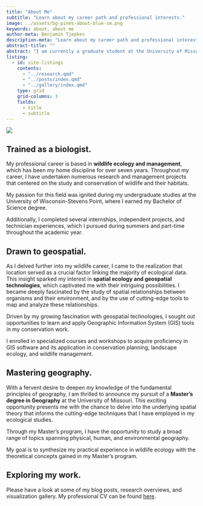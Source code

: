 ```yaml
---
title: "About Me"
subtitle: "Learn about my career path and professional interests."
image: ../assets/bg-pines-about-blue-sm.png
keywords: about, about me
author-meta: Benjamin Tjepkes
description-meta: "Learn about my career path and professional interests."
abstract-title: ""
abstract: "I am currently a graduate student at the University of Missouri studying geography. I have over 7 years of progressive experience as a biologist with governmental, private, and academic entities in the environmental sector. My work focuses on using a variety of data science and geospatial tools to conduct research in ecology and biogeography."
listing:
  - id: site-listings
    contents:
      - "../research.qmd"
      - "../posts/index.qmd"
      - "../gallery/index.qmd"
    type: grid
    grid-columns: 3
    fields: 
      - title
      - subtitle
---
```


![](../assets/img-ben-work.png)

## Trained as a biologist. {.intro-heading}

My professional career is based in **wildlife ecology and management**, which has been my home discipline for over seven years. Throughout my career, I have undertaken numerous research and management projects that centered on the study and conservation of wildlife and their habitats.

::: {.consultant-section}

::: {.consultant-info}

My passion for this field was ignited during my undergraduate studies at the University of Wisconsin-Stevens Point, where I earned my Bachelor of Science degree.

Additionally, I completed several internships, independent projects, and technician experiences, which I pursued during summers and part-time throughout the academic year.

:::

:::




## Drawn to geospatial. {.intro-heading}

As I delved further into my wildlife career, I came to the realization that location served as a crucial factor linking the majority of ecological data. This insight sparked my interest in **spatial ecology and geospatial technologies**, which captivated me with their intriguing possibilities. I became deeply fascinated by the study of spatial relationships between organisms and their environment, and by the use of cutting-edge tools to map and analyze these relationships.


::: {.consultant-section}

::: {.consultant-info}

Driven by my growing fascination with geospatial technologies, I sought out opportunities to learn and apply Geographic Information System (GIS) tools in my conservation work.

I enrolled in specialized courses and workshops to acquire proficiency in GIS software and its application in conservation planning, landscape ecology, and wildlife management.

:::

:::



## Mastering geography. {.intro-heading}

With a fervent desire to deepen my knowledge of the fundamental principles of geography, I am thrilled to announce my pursuit of a **Master's degree in Geography** at the University of Missouri. This exciting opportunity presents me with the chance to delve into the underlying spatial theory that informs the cutting-edge techniques that I have employed in my ecological studies.


::: {.consultant-section}

::: {.consultant-info}

Through my Master's program, I have the opportunity to study a broad range of topics spanning physical, human, and environmental geography.

My goal is to synthesize my practical experience in wildlife ecology with the theoretical concepts gained in my Master's program.

:::

:::

## Exploring my work. {.intro-heading}

Please have a look at some of my blog posts, research overviews, and visualization gallery. My professional CV can be found [here](../cv.qmd).

::: {#site-listings}

:::